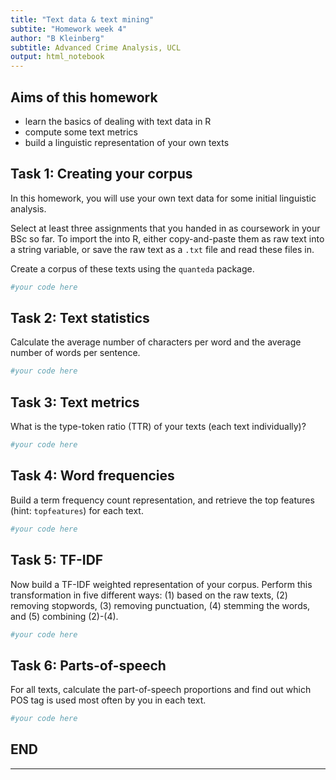 ```yaml
---
title: "Text data & text mining"
subtite: "Homework week 4"
author: "B Kleinberg"
subtitle: Advanced Crime Analysis, UCL
output: html_notebook
---
```


## Aims of this homework

- learn the basics of dealing with text data in R
- compute some text metrics
- build a linguistic representation of your own texts


## Task 1: Creating your corpus

In this homework, you will use your own text data for some initial linguistic analysis.

Select at least three assignments that you handed in as coursework in your BSc so far. To import the into R, either copy-and-paste them as raw text into a string variable, or save the raw text as a `.txt` file and read these files in.

Create a corpus of these texts using the `quanteda` package.

```r
#your code here
```


## Task 2: Text statistics

Calculate the average number of characters per word and the average number of words per sentence.

```r
#your code here
```

## Task 3: Text metrics

What is the type-token ratio (TTR) of your texts (each text individually)?

```r
#your code here
```

## Task 4: Word frequencies

Build a term frequency count representation, and retrieve the top features (hint: `topfeatures`) for each text.

```r
#your code here
```

## Task 5: TF-IDF

Now build a TF-IDF weighted representation of your corpus. Perform this transformation in five different ways: (1) based on the raw texts, (2) removing stopwords, (3) removing punctuation, (4) stemming the words, and (5) combining (2)-(4).

```r
#your code here
```


## Task 6: Parts-of-speech

For all texts, calculate the part-of-speech proportions and find out which POS tag is used most often by you in each text.

```r
#your code here
```

## END

---
